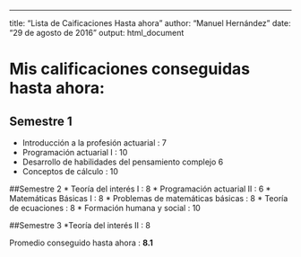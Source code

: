 ---
title: "Lista de Caificaciones Hasta ahora"
author: "Manuel Hernández"
date: "29 de agosto de 2016"
output: html_document

# Mis calificaciones conseguidas hasta ahora:

## Semestre 1
* Introducción a la profesión actuarial : 7
* Programación actuarial I : 10
* Desarrollo de habilidades del pensamiento complejo 6
* Conceptos de cálculo : 10

##Semestre 2
* Teoría del interés I : 8
* Programación actuarial II : 6
* Matemáticas Básicas I : 8
* Problemas de matemáticas básicas : 8
* Teoría de ecuaciones : 8
* Formación humana y social : 10

##Semestre 3
*Teoría del interés II : 8

Promedio conseguido hasta ahora : **8.1**
